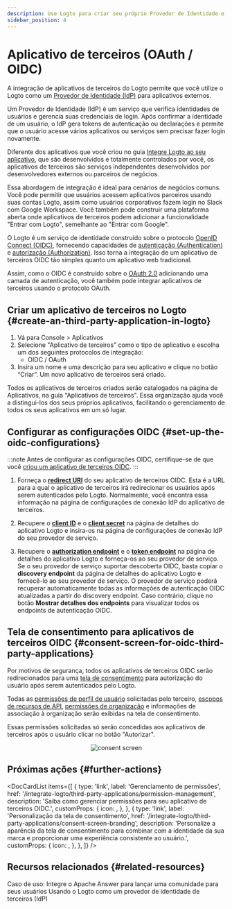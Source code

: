 ```yaml
---
description: Use Logto para criar seu próprio Provedor de Identidade e habilitar SSO para aplicativos de terceiros. Integre facilmente aplicativos OIDC / OAuth.
sidebar_position: 4
---
```



# Aplicativo de terceiros (OAuth / OIDC)

A integração de aplicativos de terceiros do Logto permite que você utilize o Logto como um [Provedor de Identidade (IdP)](https://auth.wiki/identity-provider) para aplicativos externos.

Um Provedor de Identidade (IdP) é um serviço que verifica identidades de usuários e gerencia suas credenciais de login. Após confirmar a identidade de um usuário, o IdP gera tokens de autenticação ou declarações e permite que o usuário acesse vários aplicativos ou serviços sem precisar fazer login novamente.

Diferente dos aplicativos que você criou no guia [Integre Logto ao seu aplicativo](/integrate-logto/integrate-logto-into-your-application), que são desenvolvidos e totalmente controlados por você, os aplicativos de terceiros são serviços independentes desenvolvidos por desenvolvedores externos ou parceiros de negócios.

Essa abordagem de integração é ideal para cenários de negócios comuns. Você pode permitir que usuários acessem aplicativos parceiros usando suas contas Logto, assim como usuários corporativos fazem login no Slack com Google Workspace. Você também pode construir uma plataforma aberta onde aplicativos de terceiros podem adicionar a funcionalidade "Entrar com Logto", semelhante ao "Entrar com Google".

O Logto é um serviço de identidade construído sobre o protocolo [OpenID Connect (OIDC)](https://auth.wiki/openid-connect), fornecendo capacidades de [autenticação (Authentication)](https://auth.wiki/authentication) e [autorização (Authorization)](https://auth.wiki/authorization). Isso torna a integração de um aplicativo de terceiros OIDC tão simples quanto um aplicativo web tradicional.

Assim, como o OIDC é construído sobre o [OAuth 2.0](https://auth.wiki/oauth-2.0) adicionando uma camada de autenticação, você também pode integrar aplicativos de terceiros usando o protocolo OAuth.

## Criar um aplicativo de terceiros no Logto \{#create-an-third-party-application-in-logto}

1. Vá para <CloudLink to="/applications">Console > Aplicativos</CloudLink>
2. Selecione "Aplicativo de terceiros" como o tipo de aplicativo e escolha um dos seguintes protocolos de integração:
   - OIDC / OAuth
3. Insira um nome e uma descrição para seu aplicativo e clique no botão “Criar”. Um novo aplicativo de terceiros será criado.

Todos os aplicativos de terceiros criados serão catalogados na página de Aplicativos, na guia "Aplicativos de terceiros". Essa organização ajuda você a distingui-los dos seus próprios aplicativos, facilitando o gerenciamento de todos os seus aplicativos em um só lugar.

## Configurar as configurações OIDC \{#set-up-the-oidc-configurations}

:::note
Antes de configurar as configurações OIDC, certifique-se de que você [criou um aplicativo de terceiros OIDC](/quick-starts/third-party-oidc).
:::

1. Forneça o [**redirect URI**](/integrate-logto/application-data-structure#redirect-uris) do seu aplicativo de terceiros OIDC. Esta é a URL para a qual o aplicativo de terceiros irá redirecionar os usuários após serem autenticados pelo Logto.
   Normalmente, você encontra essa informação na página de configurações de conexão IdP do aplicativo de terceiros.

2. Recupere o [**client ID**](/integrate-logto/application-data-structure#application-id) e o [**client secret**](/integrate-logto/application-data-structure#application-secret) na página de detalhes do aplicativo Logto e insira-os na página de configurações de conexão IdP do seu provedor de serviço.

3. Recupere o [**authorization endpoint**](/integrate-logto/application-data-structure#authorization-endpoint) e o [**token endpoint**](/integrate-logto/application-data-structure#token-endpoint) na página de detalhes do aplicativo Logto e forneça-os ao seu provedor de serviço.
   Se o seu provedor de serviço suportar descoberta OIDC, basta copiar o **discovery endpoint** da página de detalhes do aplicativo Logto e fornecê-lo ao seu provedor de serviço. O provedor de serviço poderá recuperar automaticamente todas as informações de autenticação OIDC atualizadas a partir do discovery endpoint.
   Caso contrário, clique no botão **Mostrar detalhes dos endpoints** para visualizar todos os endpoints de autenticação OIDC.

## Tela de consentimento para aplicativos de terceiros OIDC \{#consent-screen-for-oidc-third-party-applications}

Por motivos de segurança, todos os aplicativos de terceiros OIDC serão redirecionados para uma [tela de consentimento](/end-user-flows/consent-screen) para autorização do usuário após serem autenticados pelo Logto.

Todas as [permissões de perfil de usuário](/integrate-logto/third-party-applications/permission-management#user-permissions-user-profile-scopes) solicitadas pelo terceiro, [escopos de recursos de API](/integrate-logto/third-party-applications/permission-management#api-resource-permissions-api-resource-scopes), [permissões de organização](/integrate-logto/third-party-applications/permission-management#organization-permissions-organization-scopes) e informações de associação à organização serão exibidas na tela de consentimento.

Essas permissões solicitadas só serão concedidas aos aplicativos de terceiros após o usuário clicar no botão "Autorizar".

<center>
  <img src="/img/assets/consent-screen.webp" alt="consent screen" width={500} />
</center>

## Próximas ações \{#further-actions}

<DocCardList
  items={[
    {
      type: 'link',
      label: 'Gerenciamento de permissões',
      href: '/integrate-logto/third-party-applications/permission-management',
      description: 'Saiba como gerenciar permissões para seu aplicativo de terceiros OIDC.',
      customProps: {
        icon: <AuthorizationIcon width={20} height={20} />,
      },
    },
    {
      type: 'link',
      label: 'Personalização da tela de consentimento',
      href: '/integrate-logto/third-party-applications/consent-screen-branding',
      description:
        'Personalize a aparência da tela de consentimento para combinar com a identidade da sua marca e proporcionar uma experiência consistente ao usuário.',
      customProps: {
        icon: <CustomizationIcon width={20} height={20} />,
      },
    },
  ]}
/>

## Recursos relacionados \{#related-resources}

<Url href="https://blog.logto.io/logto-apache-answer">
  Caso de uso: Integre o Apache Answer para lançar uma comunidade para seus usuários
</Url>

<Url href="https://blog.logto.io/logto-as-idp">
  Usando o Logto como um provedor de identidade de terceiros (IdP)
</Url>
